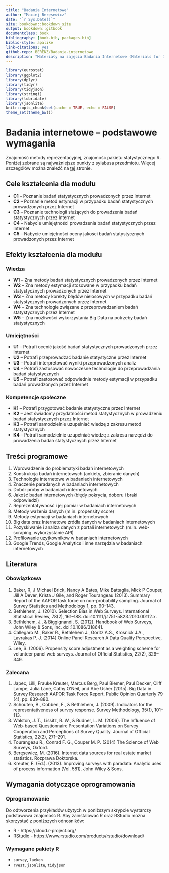 ```yaml
--- 
title: "Badania Internetowe"
author: "Maciej Beręsewicz"
date: "`r Sys.Date()`"
site: bookdown::bookdown_site
output: bookdown::gitbook
documentclass: book
bibliography: [book.bib, packages.bib]
biblio-style: apalike
link-citations: yes
github-repo: BERENZ/Badania-internetowe
description: "Materiały na zajęcia Badania Internetowe (Materials for Internet and web surveys class at Poznan University of Econimics and Business; in Polish)."
---
```


```r
library(eurostat)
library(ggplot2)
library(dplyr)
library(tidyr)
library(tidyjson)
library(stringi)
library(lubridate)
library(jsonlite)
knitr::opts_chunk$set(cache = TRUE, echo = FALSE)
theme_set(theme_bw())
```
# Badania internetowe -- podstawowe wymagania

Znajomość metody reprezentacyjnej, znajomość pakietu statystycznego R. Poniżej zebrane są najważniejsze punkty z sylabusa przedmiotu. Więcej szczegółów można znaleźć na [tej](http://esylabus.ue.poznan.pl/pl/II00S.22B.12709.16/rok/sylabus/22517) stronie.

## Cele kształcenia dla modułu


+ **C1** -- Poznanie badań statystycznych prowadzonych przez Internet
+ **C2** -- Poznanie metod estymacji w przypadku badań statystycznych prowadzonych przez Internet
+ **C3** -- Poznanie technologii służących do prowadzenia badań statystycznych przez Internet
+ **C4** -- Nabycie umiejętności prowadzenia badań statystycznych przez Internet
+ **C5** -- Nabycie umiejętności oceny jakości badań statystycznych prowadzonych przez Internet

## Efekty kształcenia dla modułu

### Wiedza

+ **W1** -- Zna metody badań statystycznych prowadzonych przez Internet
+ **W2** -- Zna metody estymacji stosowane w przypadku badań statystycznych prowadzonych przez Internet
+ **W3** -- Zna metody korekty błędów nielosowych w przypadku badań statystycznych prowadzonych przez Internet
+ **W4** -- Zna technologie związane z przeprowadzaniem badań statystycznych przez Internet
+ **W5** -- Zna możliwości wykorzystania Big Data na potrzeby badań statystycznych

### Umiejętności

+ **U1** -- Potrafi ocenić jakość badań statystycznych prowadzonych przez Internet
+ **U2** -- Potrafi przeprowadzać badanie statystyczne przez Internet
+ **U3** -- Potrafi interpretować wyniki przeprowadzonych analiz	
+ **U4** -- Potrafi zastosować nowoczesne technologie do przeprowadzania badań statystycznych
+ **U5** -- Potrafi zastosować odpowiednie metody estymacji w przypadku badań prowadzonych przez Internet

### Kompetencje społeczne

+ **K1** -- Potrafi przygotować badanie statystyczne przez Internet
+ **K2** -- Jest świadomy przydatności metod statystycznych w prowadzeniu badań statystycznych przez Internet
+ **K3** -- Potrafi samodzielnie uzupełniać wiedzę z zakresu metod statystycznych
+ **K4** -- Potrafi samodzielnie uzupełniać wiedzę z zakresu narzędzi do prowadzenia badań statystycznych przez Internet

## Treści programowe

1.	Wprowadzenie do problematyki badań internetowych	
2.	Konstrukcja badań internetowych (ankiety, zbieranie danych)	
3.	Technologie internetowe w badaniach internetowych	
4.	Znaczenie paradanych w badaniach internetowych	
5.	Dobór próby w badaniach internetowych	
6.	Jakość badań internetowych (błędy pokrycia, doboru i braki odpowiedzi)	
7.	Reprezentatywność i jej pomiar w badaniach internetowych	
8.	Metody ważenia danych (m.in. propensity score)	
9.	Metody estymacji w badaniach internetowych	
10.	Big data oraz Internetowe źródła danych w badaniach internetowych	
11.	Pozyskiwanie i analiza danych z portali internetowych (m.in. web-scraping, wykorzystanie API)	
12.	Profilowanie użytkowników w badaniach internetowych	
13.	Google Trends, Google Analytics i inne narzędzia w badaniach internetowych

## Literatura

### Obowiązkowa

1. Baker, R, J Michael Brick, Nancy A Bates, Mike Battaglia, Mick P Couper, Jill A Dever, Krista J Gile, and Roger Tourangeau (2013). Summary Report of the AAPOR task force on non-probability sampling. Journal of Survey Statistics and Methodology 1, pp. 90–143.
2. Bethlehem, J. (2010). Selection Bias in Web Surveys. International Statistical Review, 78(2), 161–188. doi:10.1111/j.1751-5823.2010.00112.x.
3. Bethlehem, J., & Biggignandi, S. (2012). Handbook of Web Surveys, John Wiley & Sons, Inc. doi:10.1086/318641.
4. Callegaro M., Baker R., Bethlehem J., Göritz A.S., Krosnick J.A., Lavrakas P. J. (2014) Online Panel Research A Data Quality Perspective, Wiley.
5. Lee, S. (2006). Propensity score adjustment as a weighting scheme for volunteer panel web surveys. Journal of Official Statistics, 22(2), 329–349.

### Zalecana


1. Japec, Lilli, Frauke Kreuter, Marcus Berg, Paul Biemer, Paul Decker, Cliff Lampe, Julia Lane, Cathy O’Neil, and Abe Usher (2015). Big Data in Survey Research AAPOR Task Force Report. Public Opinion Quarterly 79 (4), pp. 839–880.
2. Schouten, B., Cobben, F., & Bethlehem, J. (2009). Indicators for the representativeness of survey response. Survey Methodology, 35(1), 101–113.
3. Walston, J. T., Lissitz, R. W., & Rudner, L. M. (2006). The Influence of Web-based Questionnaire Presentation Variations on Survey Cooperation and Perceptions of Survey Quality. Journal of Official Statistics, 22(2), 271–291.
4. Tourangeau R., Conrad F. G., Couper M. P. (2014) The Science of Web Surveys, Oxford.
5. Beręsewicz, M. (2016). Internet data sources for real estate market statistics. Rozprawa Doktorska.
6. Kreuter, F. (Ed.). (2013). Improving surveys with paradata: Analytic uses of process information (Vol. 581). John Wiley & Sons.


## Wymagania dotyczące oprogramowania

### Oprogramowanie

Do odtworzenia przykładów użytych w poniższym skrypcie wystarczy podstawowa znajomość R. Aby zainstalować R oraz RStudio można skorzystać z poniższych odnośników:

* R - https://cloud.r-project.org/
* RStudio - https://www.rstudio.com/products/rstudio/download/

### Wymagane pakiety R

* `survey`, `laeken`
* `rvest`, `jsonlite`, `tidyjson`


